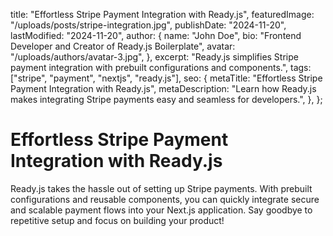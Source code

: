   title: "Effortless Stripe Payment Integration with Ready.js",
  featuredImage: "/uploads/posts/stripe-integration.jpg",
  publishDate: "2024-11-20",
  lastModified: "2024-11-20",
  author: {
    name: "John Doe",
    bio: "Frontend Developer and Creator of Ready.js Boilerplate",
    avatar: "/uploads/authors/avatar-3.jpg",
  },
  excerpt:
    "Ready.js simplifies Stripe payment integration with prebuilt configurations and components.",
  tags: ["stripe", "payment", "nextjs", "ready.js"],
  seo: {
    metaTitle: "Effortless Stripe Payment Integration with Ready.js",
    metaDescription:
      "Learn how Ready.js makes integrating Stripe payments easy and seamless for developers.",
  },
};

# Effortless Stripe Payment Integration with Ready.js

Ready.js takes the hassle out of setting up Stripe payments. With prebuilt configurations and reusable components, you can quickly integrate secure and scalable payment flows into your Next.js application. Say goodbye to repetitive setup and focus on building your product!

